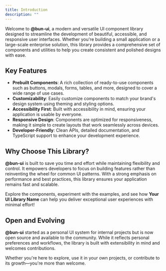 ```yaml
---
title: Introduction
description: ""
---
```


Welcome to **@bun-ui**, a modern and versatile UI component library designed to
streamline the development of beautiful, accessible, and responsive user
interfaces. Whether you're building a small application or a large-scale
enterprise solution, this library provides a comprehensive set of components and
utilities to help you create consistent and polished designs with ease.

## Key Features

- **Prebuilt Components**: A rich collection of ready-to-use components such as
  buttons, modals, forms, tables, and more, designed to cover a wide range of
  use cases.
- **Customizability**: Easily customize components to match your brand's design
  system using theming and styling options.
- **Accessibility First**: Built with accessibility in mind, ensuring your
  application is usable by everyone.
- **Responsive Design**: Components are optimized for responsiveness, making it
  simple to create layouts that work seamlessly across devices.
- **Developer-Friendly**: Clean APIs, detailed documentation, and TypeScript
  support to enhance your development experience.

## Why Choose This Library?

**@bun-ui** is built to save you time and effort while maintaining flexibility
and control. It empowers developers to focus on building features rather than
reinventing the wheel for common UI patterns. With a strong emphasis on
performance and best practices, this library ensures your application remains
fast and scalable.

Explore the components, experiment with the examples, and see how **Your UI
Library Name** can help you deliver exceptional user experiences with minimal
effort!

## Open and Evolving

**@bun-ui** started as a personal UI system for internal projects but is now
open source and available to the community. While it reflects personal
preferences and workflows, the library is built with extensibility in mind and
welcomes contributions.

Whether you're here to explore, use it in your own projects, or contribute to
its growth—you're more than welcome.
